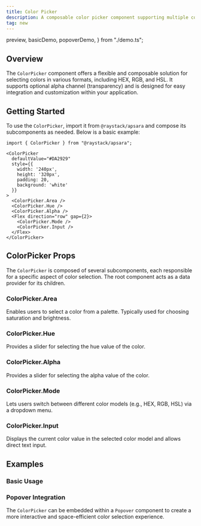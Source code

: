 ```yaml
---
title: Color Picker
description: A composable color picker component supporting multiple color models, alpha channel, and customizable UI.
tag: new
---
```


  preview,
  basicDemo,
  popoverDemo,
} from "./demo.ts";

<Demo data={preview} />

## Overview

The `ColorPicker` component offers a flexible and composable solution for selecting colors in various formats, including HEX, RGB, and HSL. It supports optional alpha channel (transparency) and is designed for easy integration and customization within your application.

## Getting Started

To use the `ColorPicker`, import it from `@raystack/apsara` and compose its subcomponents as needed. Below is a basic example:

```tsx
import { ColorPicker } from "@raystack/apsara";

<ColorPicker
  defaultValue="#DA2929"
  style={{
    width: '240px',
    height: '320px',
    padding: 20,
    background: 'white'
  }}
>
  <ColorPicker.Area />
  <ColorPicker.Hue />
  <ColorPicker.Alpha />
  <Flex direction="row" gap={2}>
    <ColorPicker.Mode />
    <ColorPicker.Input />
  </Flex>
</ColorPicker>
```

## ColorPicker Props

The `ColorPicker` is composed of several subcomponents, each responsible for a specific aspect of color selection. The root component acts as a data provider for its children.

<auto-type-table path="./props.ts" name="ColorPickerProps" />

### ColorPicker.Area

Enables users to select a color from a palette. Typically used for choosing saturation and brightness.

### ColorPicker.Hue

Provides a slider for selecting the hue value of the color.

### ColorPicker.Alpha

Provides a slider for selecting the alpha value of the color.

### ColorPicker.Mode

Lets users switch between different color models (e.g., HEX, RGB, HSL) via a dropdown menu.

<auto-type-table path="./props.ts" name="ColorPickerModeProps" />

### ColorPicker.Input

Displays the current color value in the selected color model and allows direct text input.

## Examples

### Basic Usage

<Demo data={basicDemo} />

### Popover Integration

The `ColorPicker` can be embedded within a `Popover` component to create a more interactive and space-efficient color selection experience.

<Demo data={popoverDemo} />
